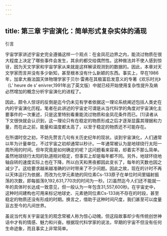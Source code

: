 ```yaml
---
---
---
```

title: 第三章 宇宙演化：简单形式复杂实体的涌现
---





引言


宇宙学家讲述宇宙史完全遵循这样一个观点：在金凤花边界之内，能流过物质在很大程度上决定了哪些事件会发生，其余的都交给偶然性。这种做法并不使人感到惊讶，因为天文学家和宇宙学家从来就是这样解读观测到的数据的。因此，本章对天文学家而言并没有多少新知，甚至根本没有什么新颖的东西。事实上，早在1986年，加拿大裔法国天体物理学家于贝尔·雷弗在其极富启发意义的专著《欢乐时光》（L’ heure de s’ enivrer,1991年出了英文版）中就已经开始使用复杂性提升及熵必然增加的概念分析宇宙演化的进程了。

因此，颇令人惊讶的反倒是迄今仍未见有学者依据这一理论系统阐述包括人类史在内的宇宙演化历程。笔者在此讲述的宇宙史可谓是从当代科学的角度对宇宙演化主要事件的一次重述，只是这里特别看重能流过物质和金凤花条件而已。[1]读者从下文很快就会认识到，这一理论只有在稳定的物质形成之后才逐渐显露其理据和力量，而在此之前，能量和温度都太高了，以至于稳定的物质还不可能存在。

在所谓时空之初，不妨先赘言几句有关历史纪年的现状。谈到宇宙演化，人们通常以年为计量单位，不过宇宙之初却通常以秒计。一年通常被认为是地球绕行太阳一周所用的时间。但年究竟是如何确定的呢？这问题看来容易，却着实不那么简单。虽然地球绕行太阳的轨道相对稳定，但事实上却是每年都不同。另外，地球环绕地轴自转的速度实际上也在下降，所以白天和黑夜都因此变长了，每年的天数也因之减少了。这给要求越来越准确的计时带来了不少问题。因此之故，现在的计时不再以天体运行为依据，而改为化学元素铯的同位素Cs-133原子在单位时间里辐射振荡的次数，即每振荡9,192,631,770次的时间为一秒。[2]虽然迄今人们还不能就一年的具体时长达成一致意见，但一般认为一年包含31,557,600秒。在宇宙史中，这种时间建构也可用来标记地球史、元素铯同位素Cs-133尚不存在的时段，甚至稳定的物质还没有形成的时期。换言之，借助于这种时间尺度，我们甚至可以度量亘古至今的凡间世界。

虽说当代有关宇宙诞生的观念常被人称为惊心动魄，但这段故事却少有传统创世神话中才有的情感、魅力和兴奋。根据现代科学家的说法，早期的宇宙不但没有任何生命迹象，而且事实上非常简单。